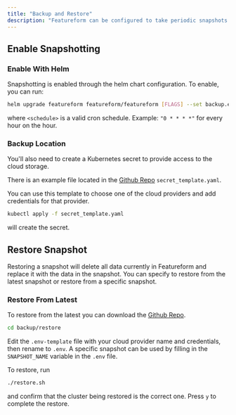 ```yaml
---
title: "Backup and Restore"
description: "Featureform can be configured to take periodic snapshots of itself that are backed up to your specified cloud storage. In case of an incident, this snapshot can be pulled and reloaded to restore Featureform to a previous state."
---
```


## Enable Snapshotting

### Enable With Helm

Snapshotting is enabled through the helm chart configuration. To enable, you can run:

```bash
helm upgrade featureform featureform/featureform [FLAGS] --set backup.enable=true --set backup.schedule=
```

where `<schedule>` is a valid cron schedule. Example: `"0 * * * *"` for every hour on the hour.

### Backup Location

You'll also need to create a Kubernetes secret to provide access to the cloud storage.

There is an example file located in the [Github Repo](https://github.com/featureform/featureform/tree/main/backup) `secret_template.yaml`.

You can use this template to choose one of the cloud providers and add credentials for that provider.

```bash
kubectl apply -f secret_template.yaml
```

will create the secret.

## Restore Snapshot

Restoring a snapshot will delete all data currently in Featureform and replace it with the data in the snapshot. You can specify to restore from the latest snapshot or restore from a specific snapshot.

### Restore From Latest

To restore from the latest you can download the [Github Repo](https://github.com/featureform/featureform).

```bash
cd backup/restore
```

Edit the `.env-template` file with your cloud provider name and credentials, then rename to `.env`. A specific snapshot can be used by filling in the `SNAPSHOT_NAME` variable in the `.env` file.

To restore, run

```bash
./restore.sh
```

and confirm that the cluster being restored is the correct one. Press `y` to complete the restore.
